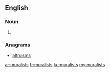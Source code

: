 ==English==

===Noun===
{{head|en|plural}}

# {{plural of|muralist|lang=en}}

===Anagrams===
* [[altruisms#English|altruisms]]

[[ar:muralists]]
[[fr:muralists]]
[[ku:muralists]]
[[my:muralists]]